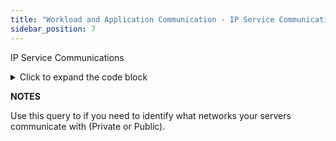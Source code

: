 ```yaml
---
title: "Workload and Application Communication - IP Service Communications"
sidebar_position: 7
---
```


IP Service Communications

<details>
  <summary>Click to expand the code block</summary>

```sql
/* IP Service Communications */

/* Use the following query to if you need to identify what networks your servers communicate with? (Private or Public) */

WITH 
    clean_ips AS (
        SELECT 
            sc.client_device_fk,
            CASE
                WHEN host(sc.client_ip) ~~ '::ffff:%.%'::text THEN ltrim(host(sc.client_ip), '::ffff:'::text)::inet
                ELSE sc.client_ip
            END AS client_ip
        FROM view_dbb_adm_workload_and_app_comm_v2 sc
        WHERE sc.client_device_fk IS NOT NULL
), 
private_public AS (
    SELECT DISTINCT
        clean_ips.client_device_fk,
        CASE WHEN 
            clean_ips.client_ip <<= '127.0.0.0/8'::inet OR
            clean_ips.client_ip <<= '::1'::inet OR
            clean_ips.client_ip <<= '10.0.0.0/8'::inet OR
            clean_ips.client_ip <<= '172.16.0.0/12'::inet OR
            clean_ips.client_ip <<= '192.168.0.0/16'::inet OR
            clean_ips.client_ip <<= 'fc00::/7'::inet OR
            clean_ips.client_ip <<= 'fe80::/10'::inet 
            THEN clean_ips.client_ip 
            ELSE NULL 
        END as private_ip,  
        CASE WHEN 
            clean_ips.client_ip <<= '127.0.0.0/8'::inet OR
            clean_ips.client_ip <<= '::1'::inet OR
            clean_ips.client_ip <<= '10.0.0.0/8'::inet OR
            clean_ips.client_ip <<= '172.16.0.0/12'::inet OR
            clean_ips.client_ip <<= '192.168.0.0/16'::inet OR
            clean_ips.client_ip <<= 'fc00::/7'::inet OR
            clean_ips.client_ip <<= 'fe80::/10'::inet 
            THEN NULL
            ELSE clean_ips.client_ip 
        END     AS public_ip
    FROM clean_ips
)
SELECT 
    pp.client_device_fk,
    STRING_AGG(DISTINCT host(pp.private_ip), ' | '::text) AS private_ips,
    STRING_AGG(DISTINCT host(pp.public_ip), ' | '::text) AS public_ips
FROM private_public pp
GROUP BY pp.client_device_fk
```

</details>

**NOTES**

Use this query to if you need to identify what networks your servers communicate with (Private or Public).
